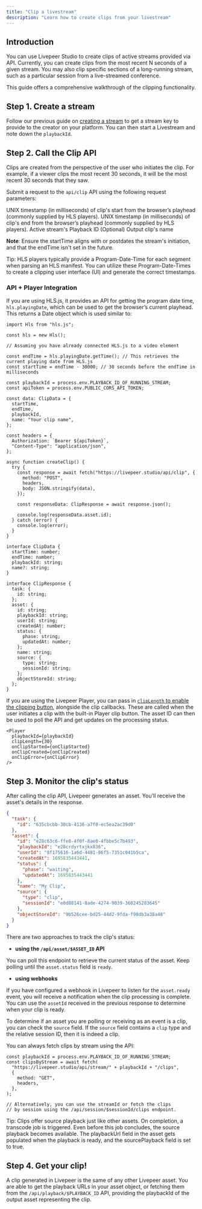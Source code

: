 ```yaml
---
title: "Clip a livestream"
description: "Learn how to create clips from your livestream"
---
```


## Introduction

You can use Livepeer Studio to create clips of active streams provided via API.
Currently, you can create clips from the most recent N seconds of a given
stream. You may also clip specific sections of a long-running stream, such as a
particular session from a live-streamed conference.

This guide offers a comprehensive walkthrough of the clipping functionality.

## Step 1. Create a stream

Follow our previous guide on
[creating a stream](/developers/guides/create-livestream) to get a stream key to
provide to the creator on your platform. You can then start a Livestream and
note down the `playbackId`.

## Step 2. Call the Clip API

<Info>
  Clips are created from the perspective of the user who initiates the clip. For
  example, if a viewer clips the most recent 30 seconds, it will be the most
  recent 30 seconds that they saw.
</Info>

Submit a request to the `api/clip` API using the following request parameters:

<ParamField path="startTime" type="number">
  UNIX timestamp (in milliseconds) of clip's start from the browser’s playhead
  (commonly supplied by HLS players).
</ParamField>

<ParamField path="endTime" type="number">
  UNIX timestamp (in milliseconds) of clip's end from the browser’s playhead
  (commonly supplied by HLS players).
</ParamField>

<ParamField path="playbackId" type="string">
  Active stream's Playback ID
</ParamField>

<ParamField path="name" type="string">
  (Optional) Output clip's name
</ParamField>

<b>Note</b>: Ensure the startTime aligns with or postdates the stream's
initiation, and that the endTime isn't set in the future.

<Info>
  Tip: HLS players typically provide a Program-Date-Time for each segment when
  parsing an HLS manifest. You can utilize these Program-Date-Times to create a
  clipping user interface (UI) and generate the correct timestamps.
</Info>

### API + Player Integration

If you are using HLS.js, it provides an API for getting the program date time,
`hls.playingDate`, which can be used to get the browser’s current playhead. This
returns a Date object which is used similar to:

```tsx
import Hls from "hls.js";

const hls = new Hls();

// Assuming you have already connected HLS.js to a video element

const endTime = hls.playingDate.getTime(); // This retrieves the current playing date from HLS.js
const startTime = endTime - 30000; // 30 seconds before the endTime in milliseconds

const playbackId = process.env.PLAYBACK_ID_OF_RUNNING_STREAM;
const apiToken = process.env.PUBLIC_CORS_API_TOKEN;

const data: ClipData = {
  startTime,
  endTime,
  playbackId,
  name: "Your clip name",
};

const headers = {
  Authorization: `Bearer ${apiToken}`,
  "Content-Type": "application/json",
};

async function createClip() {
  try {
    const response = await fetch("https://livepeer.studio/api/clip", {
      method: "POST",
      headers,
      body: JSON.stringify(data),
    });

    const responseData: ClipResponse = await response.json();

    console.log(responseData.asset.id);
  } catch (error) {
    console.log(error);
  }
}

interface ClipData {
  startTime: number;
  endTime: number;
  playbackId: string;
  name?: string;
}

interface ClipResponse {
  task: {
    id: string;
  };
  asset: {
    id: string;
    playbackId: string;
    userId: string;
    createdAt: number;
    status: {
      phase: string;
      updatedAt: number;
    };
    name: string;
    source: {
      type: string;
      sessionId: string;
    };
    objectStoreId: string;
  };
}
```

If you are using the Livepeer Player, you can pass in
[`clipLength` to enable the clipping button](/sdks/livepeer-js/Player#cliplength),
alongside the clip callbacks. These are called when the user initiates a clip
with the built-in Player clip button. The asset ID can then be used to poll the
API and get updates on the processing status.

```tsx
<Player
  playbackId={playbackId}
  clipLength={30}
  onClipStarted={onClipStarted}
  onClipCreated={onClipCreated}
  onClipError={onClipError}
/>
```

## Step 3. Monitor the clip's status

After calling the clip API, Livepeer generates an asset. You'll receive the
asset's details in the response.

```json
{
  "task": {
    "id": "635cbcbb-30cb-4136-a7f0-ec5ea2ac39d0"
  },
  "asset": {
    "id": "e28c63c6-ffe8-4f0f-8ae0-4fbbe5c7b493",
    "playbackId": "e28crdyrtxjkx836",
    "userId": "8f175616-1a6d-4481-86f5-7351c041b5ca",
    "createdAt": 1695835443441,
    "status": {
      "phase": "waiting",
      "updatedAt": 1695835443441
    },
    "name": "My Clip",
    "source": {
      "type": "clip",
      "sessionId": "e0d88141-8ade-4274-9039-360245283645"
    },
    "objectStoreId": "9b526cee-bd25-44d2-9fda-f98db3a38a48"
  }
}
```

There are two approaches to track the clip's status:

- **using the `/api/asset/$ASSET_ID` API**

You can poll this endpoint to retrieve the current status of the asset. Keep
polling until the `asset.status` field is `ready`.

- **using webhooks**

If you have configured a webhook in Livepeer to listen for the `asset.ready`
event, you will receive a notification when the clip processing is complete. You
can use the `assetId` received in the previous response to determine when your
clip is ready.

To determine if an asset you are polling or receiving as an event is a clip, you
can check the `source` field. If the `source` field contains a `clip` type and
the relative session ID, then it is indeed a clip.

You can always fetch clips by stream using the API:

```tsx
const playbackId = process.env.PLAYBACK_ID_OF_RUNNING_STREAM;
const clipsByStream = await fetch(
  "https://livepeer.studio/api/stream/" + playbackId + "/clips",
  {
    method: "GET",
    headers,
  },
);

// Alternatively, you can use the streamId or fetch the clips
// by session using the /api/session/$sessionId/clips endpoint.
```

<Info>
  Tip: Clips offer source playback just like other assets. On completion, a
  transcode job is triggered. Even before this job concludes, the source
  playback becomes available. The playbackUrl field in the asset gets populated
  when the playback is ready, and the sourcePlayback field is set to true.
</Info>

## Step 4. Get your clip!

A clip generated in Livepeer is the same of any other Livepeer asset. You are
able to get the playback URLs in your asset object, or fetching them from the
`/api/playback/$PLAYBACK_ID` API, providing the playbackId of the output asset
representing the clip.
